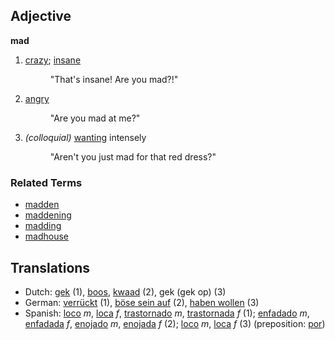 ==Adjective==
'''mad'''

# [[crazy]]; [[insane]]
#:  "That's insane!  Are you mad?!"
# [[angry]]
#:  "Are you mad at me?"
# ''(colloquial)'' [[want]]ing intensely
#:  "Aren't you just mad for that red dress?"

===Related Terms===
*[[madden]]
*[[maddening]]
*[[madding]]
*[[madhouse]]

==Translations==
*Dutch: [[gek]] (1), [[boos]], [[kwaad]] (2), gek (gek op) (3)
*German: [[verrückt]] (1), [[böse sein auf]] (2), [[haben wollen]] (3)
*Spanish: [[loco]] ''m'', [[loca]] ''f'', [[trastornado]] ''m'', [[trastornada]] ''f'' (1); [[enfadado]] ''m'', [[enfadada]] ''f'', [[enojado]] ''m'', [[enojada]] ''f'' (2); [[loco]] ''m'', [[loca]] ''f'' (3) (preposition: [[por]])